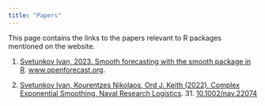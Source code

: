 ```yaml
---
title: "Papers"
---
```


This page contains the links to the papers relevant to R packages mentioned on the website.

1. [Svetunkov Ivan, 2023. Smooth forecasting with the smooth package in R](/files/Svetunkov_(2023)_-_Smooth_forecasting_with_the_smooth_package_in_R.pdf). [www.openforecast.org](https://www.openforecast.org).

2. [Svetunkov Ivan, Kourentzes Nikolaos, Ord J. Keith (2022). Complex Exponential Smoothing. Naval Research Logistics](/files/Svetunkov et al. (2022) - Complex Exponential Smoothing.pdf). 31. [10.1002/nav.22074](https://doi.org/10.1002/nav.22074)

